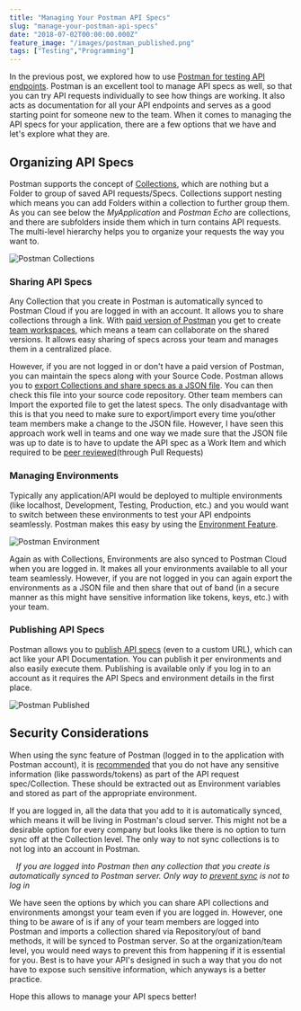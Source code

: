 ```yaml
---
title: "Managing Your Postman API Specs"
slug: "manage-your-postman-api-specs"
date: "2018-07-02T00:00:00.000Z"
feature_image: "/images/postman_published.png"
tags: ["Testing","Programming"]
---
```


In the previous post, we explored how to use [Postman for testing API endpoints](/posts/automated-api-testing-using-postman-collection-runner/). Postman is an excellent tool to manage API specs as well, so that you can try API requests individually to see how things are working. It also acts as documentation for all your API endpoints and serves as a good starting point for someone new to the team. When it comes to managing the API specs for your application, there are a few options that we have and let's explore what they are.

Organizing API Specs
--------------------

Postman supports the concept of [Collections](https://www.getpostman.com/docs/v6/postman/collections/creating_collections), which are nothing but a Folder to group of saved API requests/Specs. Collections support nesting which means you can add Folders within a collection to further group them. As you can see below the _MyApplication_ and _Postman Echo_ are collections, and there are subfolders inside them which in turn contains API requests. The multi-level hierarchy helps you to organize your requests the way you want to.

![Postman Collections](/images/postman_collections.png)

### Sharing API Specs

Any Collection that you create in Postman is automatically synced to Postman Cloud if you are logged in with an account. It allows you to share collections through a link. With [paid version of Postman](https://www.getpostman.com/pricing) you get to create [team workspaces](https://www.getpostman.com/workspaces), which means a team can collaborate on the shared versions. It allows easy sharing of specs across your team and manages them in a centralized place.

However, if you are not logged in or don't have a paid version of Postman, you can maintain the specs along with your Source Code. Postman allows you to [export Collections and share specs as a JSON file](https://www.getpostman.com/docs/v6/postman/collections/sharing_collections#sharing-as-a-file). You can then check this file into your source code repository. Other team members can Import the exported file to get the latest specs. The only disadvantage with this is that you need to make sure to export/import every time you/other team members make a change to the JSON file. However, I have seen this approach work well in teams and one way we made sure that the JSON file was up to date is to have to update the API spec as a Work Item and which required to be [peer reviewed](/posts/code-review/)(through Pull Requests)

### Managing Environments

Typically any application/API would be deployed to multiple environments (like localhost, Development, Testing, Production, etc.) and you would want to switch between these environments to test your API endpoints seamlessly. Postman makes this easy by using the [Environment Feature](https://www.getpostman.com/docs/v6/postman/environments_and_globals/manage_environments).

![Postman Environment](/images/postman_environment.png)

Again as with Collections, Environments are also synced to Postman Cloud when you are logged in. It makes all your environments available to all your team seamlessly. However, if you are not logged in you can again export the environments as a JSON file and then share that out of band (in a secure manner as this might have sensitive information like tokens, keys, etc.) with your team.

### Publishing API Specs

Postman allows you to [publish API specs](https://www.getpostman.com/docs/v6/postman/api_documentation/publishing_public_docs) (even to a custom URL), which can act like your API Documentation. You can publish it per environments and also easily execute them. Publishing is available only if you log in to an account as it requires the API Specs and environment details in the first place.

![Postman Published](/images/postman_published.png)

Security Considerations
-----------------------

When using the sync feature of Postman (logged in to the application with Postman account), it is [recommended](https://www.getpostman.com/docs/v6/postman_for_publishers/run_button/security) that you do not have any sensitive information (like passwords/tokens) as part of the API request spec/Collection. These should be extracted out as Environment variables and stored as part of the appropriate environment.

If you are logged in, all the data that you add to it is automatically synced, which means it will be living in Postman's cloud server. This might not be a desirable option for every company but looks like there is no option to turn sync off at the Collection level. The only way to not sync collections is to not log into an account in Postman.

   _If you are logged into Postman then any collection that you create is automatically synced to Postman server. Only way to [prevent sync](https://support.getpostman.com/hc/en-us/articles/203492852-How-do-I-disable-Sync-) is not to log in_

We have seen the options by which you can share API collections and environments amongst your team even if you are logged in. However, one thing to be aware of is if any of your team members are logged into Postman and imports a collection shared via Repository/out of band methods, it will be synced to Postman server. So at the organization/team level, you would need ways to prevent this from happening if it is essential for you. Best is to have your API's designed in such a way that you do not have to expose such sensitive information, which anyways is a better practice.

Hope this allows to manage your API specs better!